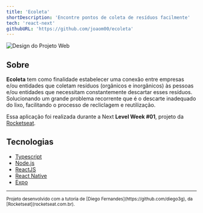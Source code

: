 ```yaml
---
title: 'Ecoleta'
shortDescription: 'Encontre pontos de coleta de resíduos facilmente'
tech: 'react-next'
githubURL: 'https://github.com/joaom00/ecoleta'
---
```


<img
  alt="Design do Projeto Web"
  src="https://raw.githubusercontent.com/joaom00/ecoleta/master/.github/web.png"
/>

## Sobre

**Ecoleta** tem como finalidade estabelecer uma conexão entre empresas e/ou entidades que coletam resíduos (orgânicos e inorgânicos) às pessoas e/ou entidades que necessitam constantemente descartar esses resíduos. Solucionando um grande problema recorrente que é o descarte inadequado do lixo, facilitando o processo de recliclagem e reutilização.

Essa aplicação foi realizada durante a Next **Level Week #01**, projeto da [Rocketseat](https://rocketseat.com.br/).

## Tecnologias

- [Typescript](https://www.typescriptlang.org/)
- [Node.js](https://nodejs.org/en/)
- [ReactJS](https://reactjs.org/)
- [React Native](http://facebook.github.io/react-native/)
- [Expo](https://expo.io/)

---

<sup>
  Projeto desenvolvido com a tutoria de [Diego Fernandes](https://github.com/diego3g), da
  [Rocketseat](rocketseat.com.br).
</sup>
